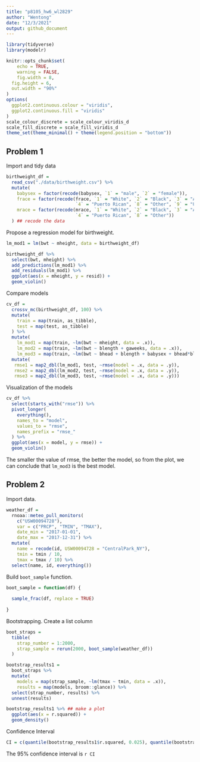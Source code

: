 ```yaml
---
title: "p8105_hw6_wl2829"
author: "Wentong"
date: "12/3/2021"
output: github_document
---
```


```r
library(tidyverse)
library(modelr)

knitr::opts_chunk$set(
	echo = TRUE,
	warning = FALSE,
	fig.width = 8, 
  fig.height = 6,
  out.width = "90%"
)
options(
  ggplot2.continuous.colour = "viridis",
  ggplot2.continuous.fill = "viridis"
)
scale_colour_discrete = scale_colour_viridis_d
scale_fill_discrete = scale_fill_viridis_d
theme_set(theme_minimal() + theme(legend.position = "bottom"))
```

## Problem 1

Import and tidy data

```r
birthweight_df =
  read_csv("./data/birthweight.csv") %>% 
  mutate(
    babysex = factor(recode(babysex, `1` = "male", `2` = "female")),
    frace = factor(recode(frace, `1` = "White", `2` = "Black", `3` = "Asian",
                          `4` = "Puerto Rican", `8` = "Other", `9` = "Unknown")),
    mrace = factor(recode(mrace, `1` = "White", `2` = "Black", `3` = "Asian",
                          `4` = "Puerto Rican", `8` = "Other"))
  ) ## recode the data
```

Propose a regression model for birthweight. 

```r
lm_mod1 = lm(bwt ~ mheight, data = birthweight_df)
```

```r
birthweight_df %>% 
  select(bwt, mheight) %>% 
  add_predictions(lm_mod1) %>% 
  add_residuals(lm_mod1) %>% 
  ggplot(aes(x = mheight, y = resid)) +
  geom_violin()
```

Compare models

```r
cv_df = 
  crossv_mc(birthweight_df, 100) %>% 
  mutate(
    train = map(train, as_tibble),
    test = map(test, as_tibble)
  ) %>% 
  mutate(
    lm_mod1 = map(train, ~lm(bwt ~ mheight, data = .x)),
    lm_mod2 = map(train, ~lm(bwt ~ blength + gaweeks, data = .x)),
    lm_mod3 = map(train, ~lm(bwt ~ bhead + blength + babysex + bhead*blength + bhead*babysex + blength*babysex + bhead*blength*babysex, data = .x))) %>% 
  mutate(
   rmse1 = map2_dbl(lm_mod1, test, ~rmse(model = .x, data = .y)),
   rmse2 = map2_dbl(lm_mod2, test, ~rmse(model = .x, data = .y)),
   rmse3 = map2_dbl(lm_mod3, test, ~rmse(model = .x, data = .y)))
```

Visualization of the models

```r
cv_df %>% 
  select(starts_with("rmse")) %>% 
  pivot_longer(
    everything(),
    names_to = "model", 
    values_to = "rmse",
    names_prefix = "rmse_"
  ) %>% 
  ggplot(aes(x = model, y = rmse)) +
  geom_violin()
```

The smaller the value of rmse, the better the model, so from the plot, we can conclude that `lm_mod3` is the best model. 

## Problem 2

Import data.

```r
weather_df = 
  rnoaa::meteo_pull_monitors(
    c("USW00094728"),
    var = c("PRCP", "TMIN", "TMAX"), 
    date_min = "2017-01-01",
    date_max = "2017-12-31") %>%
  mutate(
    name = recode(id, USW00094728 = "CentralPark_NY"),
    tmin = tmin / 10,
    tmax = tmax / 10) %>%
  select(name, id, everything())
```

Build `boot_sample` function.

```r
boot_sample = function(df) {
  
  sample_frac(df, replace = TRUE)
  
}
```

Bootstrapping. Create a list column

```r
boot_straps = 
  tibble(
    strap_number = 1:2000,
    strap_sample = rerun(2000, boot_sample(weather_df))
  )

```

```r
bootstrap_results1 = 
  boot_straps %>% 
  mutate(
    models = map(strap_sample, ~lm(tmax ~ tmin, data = .x)),
    results = map(models, broom::glance)) %>% 
  select(strap_number, results) %>% 
  unnest(results)

bootstrap_results1 %>% ## make a plot
  ggplot(aes(x = r.squared)) +
  geom_density()

```

Confidence Interval
```r
CI = c(quantile(bootstrap_results1$r.squared, 0.025), quantile(bootstrap_results1$r.squared, 0.975))
```

The 95% confidence interval is `r CI`


